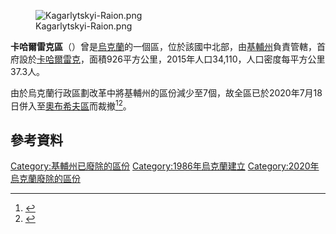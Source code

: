 [[Image:Kagarlytskyi-Raion.png|right]]

'''卡哈爾雷克區'''（{{lang-uk|Кагарлицький район}}）曾是[[烏克蘭|烏克蘭]]的一個區，位於該國中北部，由[[基輔州|基輔州]]負責管轄，首府設於[[卡哈爾雷克|卡哈爾雷克]]，面積926平方公里，2015年人口34,110，人口密度每平方公里37.3人。

由於烏克蘭行政區劃改革中將基輔州的區份減少至7個，故全區已於2020年7月18日併入至[[奧布希夫區|奧布希夫區]]而裁撤<ref>{{Cite news|title=Про утворення та ліквідацію районів. Постанова Верховної Ради України № 807-ІХ.|url=http://www.golos.com.ua/article/333466|access-date=2020-10-03|date=2020-07-18|website=Голос України|language=uk|archive-date=2021-07-09|archive-url=https://web.archive.org/web/20210709121303/http://www.golos.com.ua/article/333466}}</ref><ref>{{cite web |title=Нові райони: карти + склад |url=https://www.minregion.gov.ua/press/news/novi-rajony-karty-sklad/ |publisher=Міністерство розвитку громад та територій України |language=uk |access-date=2022-03-13 |archive-date=2021-03-02 |archive-url=https://web.archive.org/web/20210302224321/https://www.minregion.gov.ua/press/news/novi-rajony-karty-sklad/ }}</ref>。

==參考資料==
{{Reflist}}

{{Coord|49|54|31|N|30|50|15|E|display=title}}

{{基辅州行政区划}}

{{DEFAULTSORT:Кагарлицький район}}
[[Category:基輔州已廢除的區份|Category:基輔州已廢除的區份]]
[[Category:1986年烏克蘭建立|Category:1986年烏克蘭建立]]
[[Category:2020年烏克蘭廢除的區份|Category:2020年烏克蘭廢除的區份]]

{{Kyiv-geo-stub}}